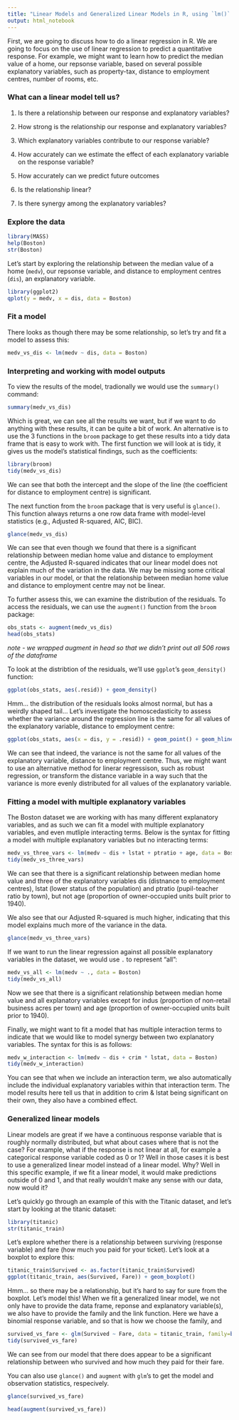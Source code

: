 ```yaml
---
title: "Linear Models and Generalized Linear Models in R, using `lm()` and `glm()`"
output: html_notebook
---
```


First, we are going to discuss how to do a linear regression in R. We are going to focus on the use of linear regression to predict a quantitative response. For example, we might want to learn how to predict the median value of a home, our repsonse variable, based on several possible explanatory variables, such as property-tax, distance to employment centres, number of rooms, etc.

### What can a linear model tell us?

1. Is there a relationship between our response and explanatory variables?

2. How strong is the relationship our response and explanatory variables? 

3. Which explanatory variables contribute to our response variable?

4. How accurately can we estimate the effect of each explanatory variable on the response variable?

5. How accurately can we predict future outcomes

6. Is the relationship linear?

7. Is there synergy among the explanatory variables?

### Explore the data

```r
library(MASS)
help(Boston)
str(Boston)
```

Let's start by exploring the relationship between the median value of a home (`medv`), our repsonse variable, and distance to employment centres (`dis`), an explanatory variable.

```r
library(ggplot2)
qplot(y = medv, x = dis, data = Boston)
```

### Fit a model

There looks as though there may be some relationship, so let's try and fit a model to assess this:

```r
medv_vs_dis <- lm(medv ~ dis, data = Boston)
```

### Interpreting and working with model outputs

To view the results of the model, tradionally we would use the `summary()` command:

```r
summary(medv_vs_dis)
```

Which is great, we can see all the results we want, but if we want to do anything with these results, it can be quite a bit of work. An alternative is to use the 3 functions in the `broom` package to get these results into a tidy data frame that is easy to work with. The first function we will look at is tidy, it gives us the model's statistical findings, such as the coefficients:

```r
library(broom)
tidy(medv_vs_dis)
```

We can see that both the intercept and the slope of the line (the coefficient for distance to employment centre) is significant.

The next function from the `broom` package that is very useful is `glance()`. This function always returns a one row data frame with model-level statistics (e.g., Adjusted R-squared, AIC, BIC).

```r
glance(medv_vs_dis)
```

We can see that even though we found that there is a significant relationship between median home value and distance to employment centre, the Adjusted R-squared indicates that our linear model does not explain much of the variation in the data. We may be missing some critical variables in our model, or that the relationship between median home value and distance to employment centre may not be linear.

To further assess this, we can examine the distribution of the residuals. To access the residuals, we can use the `augment()` function from the `broom` package:

```r
obs_stats <- augment(medv_vs_dis)
head(obs_stats)
```

*note - we wrapped augment in head so that we didn't print out all 506 rows of the dataframe*

To look at the distribtion of the residuals, we'll use `ggplot`'s `geom_density()` function:

```r
ggplot(obs_stats, aes(.resid)) + geom_density()
```

Hmm... the distribution of the residuals looks almost normal, but has a weirdly shaped tail... Let's investigate the homoscedasticity to assess whether the variance around the regression line is the same for all values of the explanatory variable, distance to employment centre:

```r
ggplot(obs_stats, aes(x = dis, y = .resid)) + geom_point() + geom_hline(yintercept=0)


```

We can see that indeed, the variance is not the same for all values of the explanatory variable, distance to employment centre. Thus, we might want to use an alternative method for linerar regressison, such as robust regression, or transform the distance variable in a way such that the variance is more evenly distributed for all values of the explanatory variable.

### Fitting a model with multiple explanatory variables

The Boston dataset we are working with has many different explanatory variables, and as such we can fit a model with multiple explanatory variables, and even mutliple interacting terms. Below is the syntax for fitting a model with multiple explanatory variables but no interacting terms:

```r
medv_vs_three_vars <- lm(medv ~ dis + lstat + ptratio + age, data = Boston)
tidy(medv_vs_three_vars)
```

We can see that there is a significant relationship between median home value and three of the explanatory variables dis (distnance to employment centres), lstat (lower status of the population) and ptratio (pupil-teacher ratio by town), but not age (proportion of owner-occupied units built prior to 1940). 

We also see that our Adjusted R-squared is much higher, indicating that this model explains much more of the variance in the data.

```r
glance(medv_vs_three_vars)
```


If we want to run the linear regression against all possible explanatory variables in the dataset, we would use `.` to represent "all":

```r
medv_vs_all <- lm(medv ~ ., data = Boston)
tidy(medv_vs_all)
```

Now we see that there is a significant relationship between median home value and all explanatory variables except for indus (proportion of non-retail business acres per town) and age (proportion of owner-occupied units built prior to 1940).

Finally, we might want to fit a model that has multiple interaction terms to indicate that we would like to model synergy between two explanatory variables. The syntax for this is as follows:

```r
medv_w_interaction <- lm(medv ~ dis + crim * lstat, data = Boston)
tidy(medv_w_interaction)
```

You can see that when we include an interaction term, we also automatically include the individual explanatory variables within that interaction term. The model results here tell us that in addition to crim & lstat being significant on their own, they also have a combined effect.

### Generalized linear models

Linear models are great if we have a continuous response variable that is roughly normally distributed, but what about cases where that is not the case? For example, what if the response is not linear at all, for example a categorical response variable coded as 0 or 1? Well in those cases it is best to use a generalized linear model instead of a linear model. Why? Well in this specific example, if we fit a linear model, it would make predictions outside of 0 and 1, and that really wouldn't make any sense with our data, now would it?

Let's quickly go through an example of this with the Titanic dataset, and let's start by looking at the titanic dataset:

```r
library(titanic)
str(titanic_train)
```

Let's explore whether there is a relationship between surviving (response variable) and fare (how much you paid for your ticket). Let's look at a boxplot to explore this:

```r
titanic_train$Survived <- as.factor(titanic_train$Survived)
ggplot(titanic_train, aes(Survived, Fare)) + geom_boxplot()
```

Hmm... so there may be a relationship, but it's hard to say for sure from the boxplot. Let's model this! When we fit a generalized linear model, we not only have to provide the data frame, reponse and explanatory variable(s), we also have to provide the family and the link function. Here we have a binomial response variable, and so that is how we choose the family, and 

```r
survived_vs_fare <- glm(Survived ~ Fare, data = titanic_train, family=binomial(link = "logit"))
tidy(survived_vs_fare)
```

We can see from our model that there does appear to be a significant relationship between who survived and how much they paid for their fare. 

You can also use `glance()` and `augment` with `glm`'s to get the model and observation statistics, respecively.

```r
glance(survived_vs_fare)
```

```r
head(augment(survived_vs_fare))
```


